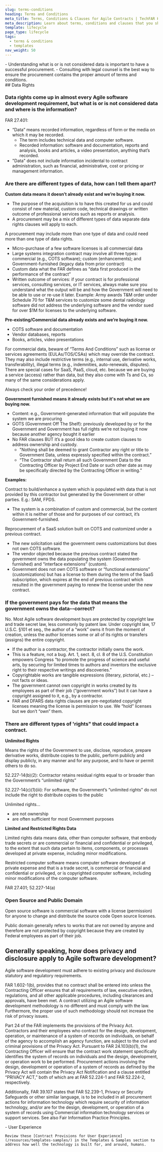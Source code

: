 ```yaml
---
slug: terms-conditions
heading: Terms and Conditions
meta_title: Terms, Conditions & Clauses for Agile Contracts | TechFAR Hub
meta_description: Learn about terms, conditions and clauses that you should consider for your agile development contracts with these resources from the TechFAR Hub.
template: lifecycle
page_type: lifecycle
tags:
  - terms & conditions
  - templates
nav_weight: 50
---
```

<Summary>
- Understanding what is or is not considered data is important to have a successful procurement.
- Consulting with legal counsel is the best way to ensure the procurement contains the proper amount of terms and conditions.
</Summary>
## Data Rights

### Data rights come up in almost every Agile software development requirement, but what is or is not considered data and where is the information?

FAR 27.401: 
- “Data” means recorded information, regardless of form or the media on which it may be recorded. 
   - The term includes technical data and computer software.
   - Recorded information: software and documentation, reports and analysis, books and articles, a video presentation, anything that’s recorded.
- "Data" does not include information incidental to contract administration, such as financial, administrative, cost or pricing or management information.

### Are there are different types of data, how can I tell them apart?

**Custom data means it doesn’t already exist and we’re buying it now.**
  - The purpose of the acquisition is to have this created for us and could consist of new material, custom code, technical drawings or written outcome of professional services such as reports or analysis. 
  - A procurement may be a mix of different types of data separate data rights clauses will apply to each.

A procurement may include more than one type of data and could need more than one type of data rights. 
  - Micro-purchase of a few software licenses is all commercial data
  - Large systems integration contract may involve all three types: commercial (e.g., COTS software); custom (enhancements); and Government-furnished (legacy data from prior contract)
- Custom data what the FAR defines as “data first produced in the performance of the contract”
- Written outcome of services: if your contract is for professional services, consulting services, or IT services, always make sure you understand what the output will be and how the Government will need to be able to use or re-use it later.
    Example: Army awards T&M order under Schedule 70 for T&M services to customize some dental radiology software did not address the underlying software and the vendor sued for over $1M for licenses to the underlying software.

**Pre-existing/Commercial data already exists and we’re buying it now.**
 - COTS software and documentation
 - Vendor databases, reports
 - Books, articles, video presentations

For commercial data, beware of “Terms And Conditions” such as license or services agreements (EULAs/TOS/CSAs) which may override the contract. They may also include restrictive terms (e.g., internal use, derivative works, transferability), illegal terms (e.g., indemnities, auto-renewals, disputes). There are special cases for SaaS, PaaS, cloud, etc. because we are buying a service (access) rather than data, but they also come with Ts and Cs, so many of the same considerations apply.

Always check your order of precedence!

**Government furnished means it already exists but it's not what we are buying now.**
 - Content: e.g., Government-generated information that will populate the system we are procuring
 - GOTS (Government Off The Shelf): previously developed by or for the Government and Government has full rights
we’re not buying it now because another agency bought it earlier
  - No FAR clauses BUT it’s a good idea to create custom clauses to address ownership and custody.
    - "Nothing shall be deemed to grant Contractor any right or title to Government Data, unless expressly specified within the contract.”
    - “The Contractor shall return all such Government Data to the Contracting Officer by Project End Date or such other date as may be specifically directed by the Contracting Officer in writing.”

**Examples:**

Contract to build/enhance a system which is populated with data that is not provided by this contractor but generated by the Government or other parties. E.g.: SAM, FPDS. 
  - The system is a combination of custom and commercial, but the content within it is neither of those and for purposes of our contract, it’s Government-furnished.

Reprocurement of a SaaS solution built on COTS and customized under a previous contract. 
  - The new solicitation said the government owns customizations but does not own COTS software.
  - The vendor objected because the previous contract stated the government owns the data populating the system (Government-furnished) and “interface extensions” (custom).
  - Government does not own COTS software or “functional extensions” (customizations) but has a license to them during the term of the SaaS subscription, which expires at the end of previous contract which resulted in the government paying to renew the license under the new contract.

### If the government pays for the data that means the government owns the data--correct?

No. Most Agile software development buys are protected by copyright law and trade secret law, less commonly by patent law.
Under copyright law, 17 U.S.C. §101 et seq., the author of a “work” owns it from the moment of creation, unless the author licenses some or all of its rights or transfers (assigns) the entire copyright.

 - If the author is a contractor, the contractor initially owns the work.
 - This is a feature, not a bug.  Art. 1, sect. 8, cl. 8 of the U.S. Constitution empowers Congress “to promote the progress of science and useful arts, by securing for limited times to authors and inventors the exclusive right to their respective writings and discoveries.”
 - Copyrightable works are tangible expressions (literary, pictorial, etc.) – not facts or ideas.
 - The government cannot own copyright in works created by its employees as part of their job (“government works”) but it can have a copyright assigned to it, e.g., by a contractor.
 - FAR and DFARS data rights clauses are pre-negotiated copyright licenses meaning the license is permission to use. We “hold” licenses but we don’t “own” them.

### There are different types of 'rights" that could impact a contract.

**Unlimited Rights**

Means the rights of the Government to use, disclose, reproduce, prepare derivative works, distribute copies to the public, perform publicly and display publicly, in any manner and for any purpose, and to have or permit others to do so.

  52.227-14(b)(2): Contractor retains residual rights equal to or broader than  the Government’s “unlimited rights”
  
  52.227-14(c)(1)(iii): For software, the Government’s “unlimited rights” do not include the right to distribute copies to the public

Unlimited rights…
   - are not ownership
   - are often sufficient for most Government purposes

**Limited and Restricted Rights Data**

Limited rights data means data, other than computer software, that embody trade secrets or are commercial or financial and confidential or privileged, to the extent that such data pertain to items, components, or processes developed at private expense, including minor modifications.

Restricted computer software  means computer software developed at private expense and that is a trade secret, is commercial or financial and confidential or privileged, or is copyrighted computer software, including minor modifications of the computer software.

FAR 27.401; 52.227-14(a)

### Open Source and Public Domain

Open source software is commercial software with a license (permission) for anyone to change and distribute the source code
Open source licenses.

Public domain generally refers to works that are not owned by anyone and therefore are not protected by copyright because they are created by Federal employees as part of their job.

## Generally speaking, how does privacy and disclosure apply to Agile software development?

Agile software development must adhere to existing privacy and disclosure statutory and regulatory requirements.

FAR 1.602-1(b), provides that no contract shall be entered into unless the Contracting Officer ensures that all requirements of law, executive orders, regulations, and all other applicable procedures, including clearances and approvals, have been met. A contract utilizing an Agile software development methodology is no different and must comply with the law. Furthermore, the proper use of such methodology should not increase the risk of privacy issues.

Part 24 of the FAR implements the provisions of the Privacy Act. Contractors and their employees who contract for the design, development, operation, or maintenance of a system of records on individuals, on behalf of the agency to accomplish an agency function, are subject to the civil and criminal provisions of the Privacy Act. Pursuant to FAR 24.103(b)(1), the Contracting Officer will ensure that the contract work statement specifically identifies the system of records on individuals and the design, development, or operation work to be performed. Procurement actions involving the design, development or operation of a system of records as defined by the Privacy Act will contain the Privacy Act Notification and a clause entitled “PRIVACY ACT,” both of which are at FAR 52.224-1 and FAR 52.224-2, respectively.

Additionally, FAR 39.107 states that FAR 52.239-1, Privacy or Security Safeguards or other similar language, is to be included in all procurement actions for information technology which require security of information technology, and/or are for the design, development, or operation of a system of records using Commercial information technology services or support services. See also Fair Information Practice Principles.

<ExternalResources heading="Additional resources" media="/assets/img/ux-indonesia-8mikJ83LmSQ-unsplash.jpg" media_alt="People working together">
- User Experience

    Review these [Contract Provisions for User Experience](/resources/templates-samples/) in the Templates & Samples section to address how well the technology is built for, and around, humans.

</ExternalResources>
